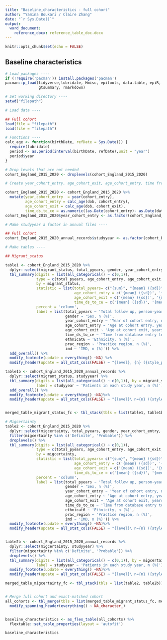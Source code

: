 ---
title: "Baseline_characteristics - full cohort"
author: "Yamina Boukari / Claire Zhang"
date: "`r Sys.Date()`"
output: 
  word_document:
    reference_docx: reference_table_doc.docx
---

```{r setup, include=FALSE, quiet = TRUE, warning=FALSE}
knitr::opts_chunk$set(echo = FALSE)
```

## Baseline characteristics

```{r echo=FALSE, message = FALSE, quiet=TRUE, warning=FALSE}

# Load packages ----
if (!require('pacman')) install.packages('pacman')
pacman::p_load(tidyverse,lubridate, Hmisc, epitools, data.table, epiR, flextable,
               gtsummary, rmarkdown)

# Set working directory ----
setwd("filepath")

# Load data ---- 

## Full cohort
load(file = "filepath")
load(file = "filepath")

# Functions ----
calc_age <- function(birthDate, refDate = Sys.Date()) {
  require(lubridate)
  period <- as.period(interval(birthDate, refDate),unit = "year")
  period$year
}

# Drop levels that are not needed
cohort_England_2015_2020 <- droplevels(cohort_England_2015_2020)

# Create year_cohort_entry, age_cohort_exit, age_cohort_entry, time from data start to cohort entry variables -----

cohort_England_2015_2020 <- cohort_England_2015_2020 %>%
  mutate(year_cohort_entry  = year(cohort_entry), 
         age_cohort_entry = calc_age(dob, cohort_entry),
         age_cohort_exit = calc_age(dob, cohort_exit),
         time_ds_to_ce = as.numeric((as.Date(cohort_entry)- as.Date(data_start))/365))
cohort_England_2015_2020$year_cohort_entry <- as.factor(cohort_England_2015_2020$year_cohort_entry)

# Make studyyear a factor in annual files ----

## Full cohort
cohort_England_2015_2020_annual_records$studyyear <- as.factor(cohort_England_2015_2020_annual_records$studyyear)

# Make tables ----

## Migrant_status 

table1 <- cohort_England_2015_2020 %>%
  dplyr::select(migrant_status, total_pyears, gender, year_cohort_entry, age_cohort_entry, age_cohort_exit, time_ds_to_ce, ethnicat6, prac_region, imd) %>%
  tbl_summary(digits = list(all_categorical() ~ c(0,1)), 
              type = c(total_pyears, age_cohort_entry, age_cohort_exit, time_ds_to_ce) ~ 'continuous2', 
              by = migrant_status, 
              statistic = list(total_pyears= c("{sum}", "{mean} ({sd})", "{median} ({IQR})"), 
                               age_cohort_entry = c('{mean} ({sd})', '{median} ({IQR})'), 
                               age_cohort_exit = c('{mean} ({sd})', '{median} ({IQR})'),
                               time_ds_to_ce = c('{mean} ({sd})', '{median} ({IQR})')), 
              percent = 'column',
              label = list(total_pyears ~ 'Total follow up, person-years', 
                           gender ~ 'Sex, n (%)', 
                           year_cohort_entry ~ 'Year of cohort entry, n (%)', 
                           age_cohort_entry ~ 'Age at cohort entry, years', 
                           age_cohort_exit ~ 'Age at cohort exit, years',
                           time_ds_to_ce ~ 'Time from database entry to cohort entry, years',
                           ethnicat6 ~ 'Ethnicity, n (%)', 
                           prac_region ~ 'Practice region, n (%)', 
                           imd ~ 'IMD, n (%)')) %>%
  add_overall() %>%
  modify_footnote(update = everything() ~NA) %>%
  modify_header(update = all_stat_cols(FALSE) ~ "{level}, {n} ({style_percent(p, digits = 1)}%)")

table1b <- cohort_England_2015_2020_annual_records %>%
  dplyr::select(migrant_status, studyyear) %>%
  tbl_summary(digits = list(all_categorical() ~ c(0,1)), by = migrant_status,
              label = studyyear ~ 'Patients in each study year, n (%)')%>%
  add_overall() %>%
  modify_footnote(update = everything() ~NA)%>%
  modify_header(update = all_stat_cols(FALSE) ~ "{level}\ n={n} ({style_percent(p, digits = 1)}%)")


merged_table_migrant_status_fc <- tbl_stack(tbls = list(table1, table1b)) # fc = full cohort

# Migcertainty 
table2 <- cohort_England_2015_2020 %>% 
  dplyr::select(migcertainty, total_pyears, gender, year_cohort_entry, age_cohort_entry, age_cohort_exit, time_ds_to_ce, ethnicat6, prac_region, imd) %>%
  filter(migcertainty %in% c('Definite', 'Probable')) %>%
  droplevels() %>%
  tbl_summary(digits = list(all_categorical() ~ c(0,1)), 
              type = c(total_pyears, age_cohort_entry, age_cohort_exit, time_ds_to_ce) ~ 'continuous2', 
              by = migcertainty, 
              statistic = list(total_pyears= c("{sum}", "{mean} ({sd})", "{median} ({IQR})"), 
                               age_cohort_entry = c('{mean} ({sd})', '{median} ({IQR})'), 
                               age_cohort_exit = c('{mean} ({sd})', '{median} ({IQR})'),
                               time_ds_to_ce = c('{mean} ({sd})', '{median} ({IQR})')), 
              percent = 'column',
              label = list(total_pyears ~ 'Total follow up, person-years', 
                           gender ~ 'Sex, n (%)', 
                           year_cohort_entry ~ 'Year of cohort entry, n (%)', 
                           age_cohort_entry ~ 'Age at cohort entry, years', 
                           age_cohort_exit ~ 'Age at cohort exit, years',
                           time_ds_to_ce ~ 'Time from database entry to cohort entry, years',
                           ethnicat6 ~ 'Ethnicity, n (%)', 
                           prac_region ~ 'Practice region, n (%)', 
                           imd ~ 'IMD, n (%)')) %>%
  modify_footnote(update = everything() ~NA)%>%
  modify_header(update = all_stat_cols(FALSE) ~ "{level}\ n={n} ({style_percent(p, digits = 1)}%)")


table2b <- cohort_England_2015_2020_annual_records %>%
  dplyr::select(migcertainty, studyyear) %>%
  filter(migcertainty %in% c('Definite', 'Probable')) %>%
  droplevels() %>%
  tbl_summary(digits = list(all_categorical() ~ c(0,1)), by = migcertainty,
              label = studyyear ~ 'Patients in each study year, n (%)')%>%
  modify_footnote(update = everything() ~NA)%>%
  modify_header(update = all_stat_cols(FALSE) ~ "{level}\ n={n} ({style_percent(p, digits = 1)}%)")

merged_table_migcertainty_fc <- tbl_stack(tbls = list(table2, table2b))


# Merge full cohort and exact-matched cohort
all_cohorts <- tbl_merge(tbls = list(merged_table_migrant_status_fc, merged_table_migcertainty_fc)) %>%
  modify_spanning_header(everything() ~ NA_character_)


baseline_characteristics <- as_flex_table(all_cohorts) %>%
  flextable::set_table_properties(layout = 'autofit')

baseline_characteristics

```


